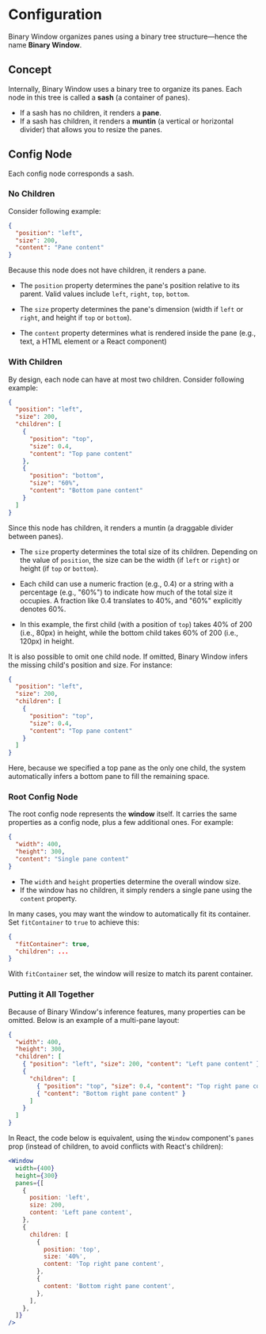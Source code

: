 # Configuration

Binary Window organizes panes using a binary tree structure—hence the name **Binary Window**.

## Concept

Internally, Binary Window uses a binary tree to organize its panes. Each node in this tree is called a **sash** (a container of panes).

- If a sash has no children, it renders a **pane**.
- If a sash has children, it renders a **muntin** (a vertical or horizontal divider) that allows you to resize the panes.

## Config Node

Each config node corresponds a sash.

### No Children

Consider following example:

```json
{
  "position": "left",
  "size": 200,
  "content": "Pane content"
}
```

Because this node does not have children, it renders a pane.

- The `position` property determines the pane's position relative to its parent. Valid values include `left`, `right`, `top`, `bottom`.

- The `size` property determines the pane's dimension (width if `left` or `right`, and height if `top` or `bottom`).

- The `content` property determines what is rendered inside the pane (e.g., text, a HTML element or a React component)

### With Children

By design, each node can have at most two children. Consider following example:

```json
{
  "position": "left",
  "size": 200,
  "children": [
    {
      "position": "top",
      "size": 0.4,
      "content": "Top pane content"
    },
    {
      "position": "bottom",
      "size": "60%",
      "content": "Bottom pane content"
    }
  ]
}
```

Since this node has children, it renders a muntin (a draggable divider between panes).

- The `size` property determines the total size of its children. Depending on the value of `position`, the size can be the width (if `left` or `right`) or height (if `top` or `bottom`).

- Each child can use a numeric fraction (e.g., 0.4) or a string with a percentage (e.g., "60%") to indicate how much of the total size it occupies. A fraction like 0.4 translates to 40%, and "60%" explicitly denotes 60%.

- In this example, the first child (with a position of `top`) takes 40% of 200 (i.e., 80px) in height, while the bottom child takes 60% of 200 (i.e., 120px) in height.

It is also possible to omit one child node. If omitted, Binary Window infers the missing child's position and size. For instance:

```json
{
  "position": "left",
  "size": 200,
  "children": [
    {
      "position": "top",
      "size": 0.4,
      "content": "Top pane content"
    }
  ]
}
```

Here, because we specified a top pane as the only one child, the system automatically infers a bottom pane to fill the remaining space.

### Root Config Node

The root config node represents the **window** itself. It carries the same properties as a config node, plus a few additional ones. For example:

```json
{
  "width": 400,
  "height": 300,
  "content": "Single pane content"
}
```

- The `width` and `height` properties determine the overall window size.
- If the window has no children, it simply renders a single pane using the `content` property.

In many cases, you may want the window to automatically fit its container. Set `fitContainer` to `true` to achieve this:

```json
{
  "fitContainer": true,
  "children": ...
}
```

With `fitContainer` set, the window will resize to match its parent container.

### Putting it All Together

Because of Binary Window's inference features, many properties can be omitted. Below is an example of a multi-pane layout:

```json
{
  "width": 400,
  "height": 300,
  "children": [
    { "position": "left", "size": 200, "content": "Left pane content" },
    {
      "children": [
        { "position": "top", "size": 0.4, "content": "Top right pane content" },
        { "content": "Bottom right pane content" }
      ]
    }
  ]
}
```

In React, the code below is equivalent, using the `Window` component's `panes` prop (instead of children, to avoid conflicts with React's children):

```jsx
<Window
  width={400}
  height={300}
  panes={[
    {
      position: 'left',
      size: 200,
      content: 'Left pane content',
    },
    {
      children: [
        {
          position: 'top',
          size: '40%',
          content: 'Top right pane content',
        },
        {
          content: 'Bottom right pane content',
        },
      ],
    },
  ]}
/>
```
